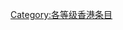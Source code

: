 {{catmore1|[[WikiProject:香港|WikiProject:香港]]}}
{{Articles by Quality|topic=香港|project=香港|format=toc}}
{{CategoryTOC}}
{{cat class | topic=香港|class=未评|sort=香港}}
{{emptycat}}

[[Category:各等级香港条目|Category:各等级香港条目]]